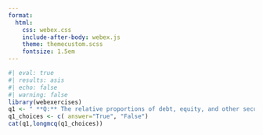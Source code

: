 ```yaml
---
format:
  html:
    css: webex.css
    include-after-body: webex.js
    theme: themecustom.scss
    fontsize: 1.5em
---
```

```r
#| eval: true
#| results: asis
#| echo: false
#| warning: false
library(webexercises)
q1 <- " **Q:** The relative proportions of debt, equity, and other securities make up a firm's capital structure."
q1_choices <- c( answer="True", "False")
cat(q1,longmcq(q1_choices))
```
